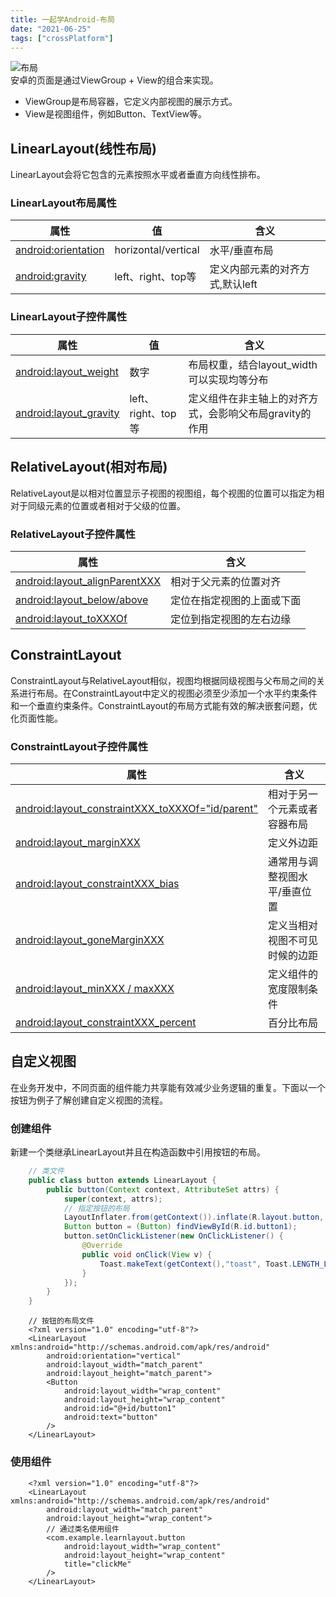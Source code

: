 ```yaml
---
title: 一起学Android-布局 
date: "2021-06-25" 
tags: ["crossPlatform"]
---
```


![布局](/static/images/crossPlatformStatic/androidStatic/androidLayout/viewGroup.png)  
安卓的页面是通过ViewGroup + View的组合来实现。  
* ViewGroup是布局容器，它定义内部视图的展示方式。
* View是视图组件，例如Button、TextView等。

## LinearLayout(线性布局)  

LinearLayout会将它包含的元素按照水平或者垂直方向线性排布。

### LinearLayout布局属性

| 属性 | 值  | 含义 |
| ------ | ------  |  ------ | 
| [android:orientation](https://developer.android.com/reference/android/widget/LinearLayout#attr_android:orientation) | horizontal/vertical  | 水平/垂直布局 |
| [android:gravity](https://developer.android.com/reference/android/widget/LinearLayout#attr_android:gravity) | left、right、top等  | 定义内部元素的对齐方式,默认left |

### LinearLayout子控件属性

| 属性 | 值  | 含义 |
| ------ | ------  |  ------ | 
| [android:layout_weight](https://developer.android.com/reference/android/widget/LinearLayout.LayoutParams#attr_android:layout_weight) | 数字  | 布局权重，结合layout_width可以实现均等分布 |
| [android:layout_gravity](https://developer.android.com/reference/android/widget/LinearLayout.LayoutParams#attr_android:layout_gravity) | left、right、top等  | 定义组件在非主轴上的对齐方式，会影响父布局gravity的作用 |

## RelativeLayout(相对布局)  
RelativeLayout是以相对位置显示子视图的视图组，每个视图的位置可以指定为相对于同级元素的位置或者相对于父级的位置。  

### RelativeLayout子控件属性

| 属性 | 含义 |
| ------ | ------ | 
| [android:layout_alignParentXXX](https://developer.android.com/reference/android/widget/RelativeLayout.LayoutParams#attr_android:layout_alignParentTop) | 相对于父元素的位置对齐 |
| [android:layout_below/above](https://developer.android.com/reference/android/widget/RelativeLayout.LayoutParams#attr_android:layout_below) | 定位在指定视图的上面或下面 |
| [android:layout_toXXXOf](https://developer.android.com/reference/android/widget/RelativeLayout.LayoutParams#attr_android:layout_toRightOf) | 定位到指定视图的左右边缘 |


## ConstraintLayout
ConstraintLayout与RelativeLayout相似，视图均根据同级视图与父布局之间的关系进行布局。在ConstraintLayout中定义的视图必须至少添加一个水平约束条件和一个垂直约束条件。ConstraintLayout的布局方式能有效的解决嵌套问题，优化页面性能。

### ConstraintLayout子控件属性  

| 属性 | 含义 |
| ------ | ------ | 
| [android:layout_constraintXXX_toXXXOf="id/parent"](https://developer.android.google.cn/reference/androidx/constraintlayout/widget/ConstraintLayout?hl=zh-cn) | 相对于另一个元素或者容器布局 |
| [android:layout_marginXXX](https://developer.android.google.cn/reference/androidx/constraintlayout/widget/ConstraintLayout?hl=zh-cn) | 定义外边距 |
| [android:layout_constraintXXX_bias](https://developer.android.google.cn/reference/androidx/constraintlayout/widget/ConstraintLayout?hl=zh-cn) | 通常用与调整视图水平/垂直位置 |
| [android:layout_goneMarginXXX](https://developer.android.google.cn/reference/androidx/constraintlayout/widget/ConstraintLayout?hl=zh-cn) | 定义当相对视图不可见时候的边距 |
| [android:layout_minXXX / maxXXX](https://developer.android.google.cn/reference/androidx/constraintlayout/widget/ConstraintLayout?hl=zh-cn) | 定义组件的宽度限制条件 |
| [android:layout_constraintXXX_percent](https://developer.android.google.cn/reference/androidx/constraintlayout/widget/ConstraintLayout?hl=zh-cn) | 百分比布局 |

## 自定义视图
在业务开发中，不同页面的组件能力共享能有效减少业务逻辑的重复。下面以一个按钮为例子了解创建自定义视图的流程。

### 创建组件
新建一个类继承LinearLayout并且在构造函数中引用按钮的布局。
```java
    // 类文件
    public class button extends LinearLayout {
        public button(Context context, AttributeSet attrs) {
            super(context, attrs);
            // 指定按钮的布局
            LayoutInflater.from(getContext()).inflate(R.layout.button, this);
            Button button = (Button) findViewById(R.id.button1);
            button.setOnClickListener(new OnClickListener() {
                @Override
                public void onClick(View v) {
                    Toast.makeText(getContext(),"toast", Toast.LENGTH_LONG).show();
                }
            });
        }
    }
```
```android
    // 按钮的布局文件
    <?xml version="1.0" encoding="utf-8"?>
    <LinearLayout xmlns:android="http://schemas.android.com/apk/res/android"
        android:orientation="vertical"
        android:layout_width="match_parent"
        android:layout_height="match_parent">
        <Button
            android:layout_width="wrap_content"
            android:layout_height="wrap_content"
            android:id="@+id/button1"
            android:text="button"
        />
    </LinearLayout>
```
### 使用组件 
```android
    <?xml version="1.0" encoding="utf-8"?>
    <LinearLayout xmlns:android="http://schemas.android.com/apk/res/android"
        android:layout_width="match_parent"
        android:layout_height="wrap_content">
        // 通过类名使用组件
        <com.example.learnlayout.button
            android:layout_width="wrap_content"
            android:layout_height="wrap_content"
            title="clickMe"
        />
    </LinearLayout>
```